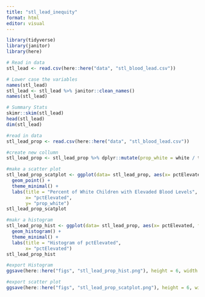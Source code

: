 ```yaml
---
title: "stl_lead_inequity"
format: html
editor: visual
---
```



```r
library(tidyverse)
library(janitor)
library(here)

# Read in data
stl_lead <- read.csv(here::here("data", "stl_blood_lead.csv"))

# Lower case the variables
names(stl_lead)
stl_lead <- stl_lead %>% janitor::clean_names()
names(stl_lead)

# Summary Stats
skimr::skim(stl_lead)
head(stl_lead)
dim(stl_lead)


```

```r
#read in data
stl_lead_prop <- read.csv(here::here("data", "stl_blood_lead.csv")) 

#create new collumn
stl_lead_prop <- stl_lead_prop %>% dplyr::mutate(prop_white = white / totalPop *100)
```

```r

#make a scatter plot
stl_lead_prop_scatplot <- ggplot(data= stl_lead_prop, aes(x= pctElevated, y= prop_white, col = pctElevated)) +
  geom_point() + 
  theme_minimal() +
  labs(title = "Percent of White Children with Elevaded Blood Levels",
       x= "pctElevated",
       y= "prop_white")
stl_lead_prop_scatplot

#makr a histogram
stl_lead_prop_hist <- ggplot(data= stl_lead_prop, aes(x= pctElevated, fill = "red")) +
  geom_histogram() + 
  theme_minimal() +
  labs(title = "Histogram of pctElevated",
       x= "pctElevated")
stl_lead_prop_hist
```

```r
#export Histogram
ggsave(here::here("figs", "stl_lead_prop_hist.png"), height = 6, width = 7)

#export scatter plot
ggsave(here::here("figs", "stl_lead_prop_scatplot.png"), height = 6, width = 7)

```

